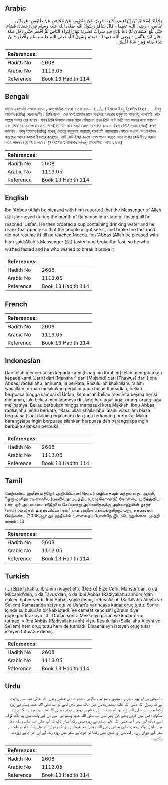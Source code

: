 ## Arabic


<div dir="rtl" lang="ar" style={{fontSize:'larger',backgroundColor:'#f8f9fa',padding:20}}>
وَحَدَّثَنَا إِسْحَاقُ بْنُ إِبْرَاهِيمَ، أَخْبَرَنَا جَرِيرٌ، عَنْ مَنْصُورٍ، عَنْ مُجَاهِدٍ، عَنْ طَاوُسٍ، عَنِ ابْنِ عَبَّاسٍ، - رضى الله عنهما - قَالَ سَافَرَ رَسُولُ اللَّهِ صلى الله عليه وسلم فِي رَمَضَانَ فَصَامَ حَتَّى بَلَغَ عُسْفَانَ ثُمَّ دَعَا بِإِنَاءٍ فِيهِ شَرَابٌ فَشَرِبَهُ نَهَارًا لِيَرَاهُ النَّاسُ ثُمَّ أَفْطَرَ حَتَّى دَخَلَ مَكَّةَ ‏.‏ قَالَ ابْنُ عَبَّاسٍ - رضى الله عنهما - فَصَامَ رَسُولُ اللَّهِ صلى الله عليه وسلم وَأَفْطَرَ فَمَنْ شَاءَ صَامَ وَمَنْ شَاءَ أَفْطَرَ ‏.‏
</div>
<div style={{backgroundColor:'#f8f9fa',padding:20, marginBottom: 10}}><table> <thead> <tr> <th>References:</th> <th></th> </tr> </thead> <tbody><tr><td>Hadith No</td><td>2608</td></tr><tr><td>Arabic No</td><td>1113.05</td></tr><tr><td>Reference</td><td>Book 13 Hadith 114</td></tr></tbody></table></div>

## Bengali


<div dir="ltr" lang="bn" style={{fontSize:'larger',backgroundColor:'#f8f9fa',padding:20}}>
হাদিস একাডেমি নাম্বারঃ ২৪৯৮, আন্তর্জাতিক নাম্বারঃ ১১১৩ ২৪৯৮-(.../...) ইসহাক ইবনু ইবরাহীম (রহঃ) ..... ইবনু আব্বাস (রাযিঃ) থেকে বর্ণিত। তিনি বলেন, এক সময় রমযান মাসে সওমরত অবস্থায় রসূলুল্লাহ সাল্লাল্লাহু আলাইহি ওয়াসাল্লাম সফরে বের হলেন। যখন তিনি উসফান নামক স্থানে পৌছলেন তখন তিনি পানি ভর্তি পাত্র আনার জন্য বললেন এবং লোকদেরকে দেখাবার জন্য দিনেই তা পান করে সওম ভেঙ্গে ফেললেন এবং এ অবস্থায় তিনি মক্কাহ (মক্কা) প্রবেশ করলেন। ইবনু আব্বাস (রাযিঃ) বলেন, যেহেতু রসূলুল্লাহ সাল্লাল্লাহু আলাইহি ওয়াসাল্লাম (সফরে কখনো) সওম পালন করেছেন আবার কখনো ইফতার করেছেন, তাই কেউ ইচ্ছা করলে সওম পালন করতে পারে আবার কেউ ইচ্ছা করলে সওম পালন ছেড়ে দিতে পারে। (ইসলামিক ফাউন্ডেশন ২৪৭৫, ইসলামীক সেন্টার ২৪৭৪)
</div>
<div style={{backgroundColor:'#f8f9fa',padding:20, marginBottom: 10}}><table> <thead> <tr> <th>References:</th> <th></th> </tr> </thead> <tbody><tr><td>Hadith No</td><td>2608</td></tr><tr><td>Arabic No</td><td>1113.05</td></tr><tr><td>Reference</td><td>Book 13 Hadith 114</td></tr></tbody></table></div>

## English


<div dir="ltr" lang="en" style={{fontSize:'larger',backgroundColor:'#f8f9fa',padding:20}}>
Ibn 'Abbas (Allah be pleased with him) reported that the Messenger of Allah (ﷺ) journeyed during the month of Ramadan in a state of fasting till he reached 'Usfan. He then ordered a cup containing drinking water and he drank that openly so that the people might see it, and broke the fast (and did not resume it) till he reached Mecca. Ibn 'Abbas (Allah be pleased with him) said:Allah's Messenger (ﷺ) fasted and broke the fast, so he who wished fasted and he who wished to break it broke it
</div>
<div style={{backgroundColor:'#f8f9fa',padding:20, marginBottom: 10}}><table> <thead> <tr> <th>References:</th> <th></th> </tr> </thead> <tbody><tr><td>Hadith No</td><td>2608</td></tr><tr><td>Arabic No</td><td>1113.05</td></tr><tr><td>Reference</td><td>Book 13 Hadith 114</td></tr></tbody></table></div>

## French


<div dir="ltr" lang="fr" style={{fontSize:'larger',backgroundColor:'#f8f9fa',padding:20}}>

</div>
<div style={{backgroundColor:'#f8f9fa',padding:20, marginBottom: 10}}><table> <thead> <tr> <th>References:</th> <th></th> </tr> </thead> <tbody><tr><td>Hadith No</td><td>2608</td></tr><tr><td>Arabic No</td><td>1113.05</td></tr><tr><td>Reference</td><td>Book 13 Hadith 114</td></tr></tbody></table></div>

## Indonesian


<div dir="ltr" lang="id" style={{fontSize:'larger',backgroundColor:'#f8f9fa',padding:20}}>
Dan telah menceritakan kepada kami [Ishaq bin Ibrahim] telah mengabarkan kepada kami [Jarir] dari [Manshur] dari [Mujahid] dari [Thawus] dari [Ibnu Abbas] radliallahu 'anhuma, ia berkata; Rasulullah shallallahu 'alaihi wasallam pernah melakukan perjalan pada bulan Ramadlan, beliau berpuasa hingga sampai di Usfan, kemudian beliau meminta bejana berisi minuman, lalu beliau meminumnya di siang hari agar-agar orang-orang juga melihatnya. Beliau berbukan hingga memasuki kota Makkah. Ibnu Abbas radliallahu 'anhu berkata, "Rasulullah shallallahu 'alaihi wasallam biasa berpuasa (saat dalam perjalanan) dan juga terkadang berbuka. Maka barangsiapa ingin berpuasa silahkan berpuasa dan barangsiapa ingin berbuka silahkan berbuka
</div>
<div style={{backgroundColor:'#f8f9fa',padding:20, marginBottom: 10}}><table> <thead> <tr> <th>References:</th> <th></th> </tr> </thead> <tbody><tr><td>Hadith No</td><td>2608</td></tr><tr><td>Arabic No</td><td>1113.05</td></tr><tr><td>Reference</td><td>Book 13 Hadith 114</td></tr></tbody></table></div>

## Tamil


<div dir="ltr" lang="ta" style={{fontSize:'larger',backgroundColor:'#f8f9fa',padding:20}}>
மேற்கண்ட ஹதீஸ் மற்றோர் அறிவிப்பாளர்தொடர் வழியாகவும் வந்துள்ளது. அதில், "ஒரு மனிதர் ரமளானில் (பகலில் தாம்பத்திய உறவு கொண்டு) நோன்பை முறித்துவிட்டார். ஓர் அடிமையை விடுதலை செய்யுமாறு அம்மனிதருக்கு அல்லாஹ்வின் தூதர் (ஸல்) அவர்கள் உத்தரவிட்டார்கள்" என ஹதீஸ் தொடங்குகிறது. மற்ற தகவல்கள் மேற்கண்ட (2036ஆவது) ஹதீஸில் உள்ளதைப் போன்றே இடம்பெற்றுள்ளன. அத்தியாயம் : 13
</div>
<div style={{backgroundColor:'#f8f9fa',padding:20, marginBottom: 10}}><table> <thead> <tr> <th>References:</th> <th></th> </tr> </thead> <tbody><tr><td>Hadith No</td><td>2608</td></tr><tr><td>Arabic No</td><td>1113.05</td></tr><tr><td>Reference</td><td>Book 13 Hadith 114</td></tr></tbody></table></div>

## Turkish


<div dir="ltr" lang="tr" style={{fontSize:'larger',backgroundColor:'#f8f9fa',padding:20}}>
(…) Bize İshak b. İbrahim rivayet etti. (Dediki) Bize Cerir, Mansûr'dan, o da Mücahid'den, o da Tâvus'dan, o da İbni Abbâs (Radiyallahu anhûm)'dan naklen haber verdi. İbni Abbâs şöyle demiş: «Resulullah (Sallallahu Aleyhi ve Sellem) Ramazanda sefer etti ve Usfan'a varıncaya kadar oruç tuttu. Sonra içinde su bulunân bir kab istedi. Ve cemâat kendisini görsün diye güpegündüz suyu içti. Ondan sonra Mekke'ye girinceye kadar oruç tutmadı.» İbni Abbâs (Radiyallahu anh) «İşte Resulullah (Sallallahu Aleyhi ve Sellem) hem oruç tuttu hem de tutmadı. Binaenaleyh isteyen oruç tutar isteyen tutmaz.» demiş
</div>
<div style={{backgroundColor:'#f8f9fa',padding:20, marginBottom: 10}}><table> <thead> <tr> <th>References:</th> <th></th> </tr> </thead> <tbody><tr><td>Hadith No</td><td>2608</td></tr><tr><td>Arabic No</td><td>1113.05</td></tr><tr><td>Reference</td><td>Book 13 Hadith 114</td></tr></tbody></table></div>

## Urdu


<div dir="rtl" lang="ur" style={{fontSize:'larger',backgroundColor:'#f8f9fa',padding:20}}>
۔ اسحاق بن ابراہیم ، جریر ، منصور ، مجاہد ، طاؤس ، حضرت ابن عباس رضی اللہ تعالیٰ عنہ سے روایت ہے کہ رسول اللہ صلی اللہ علیہ وسلم رمضان میں ایک سفر میں تھے تو آپ صلی اللہ علیہ وسلم نے روزہ رکھا جب آپ صلی اللہ علیہ وسلم عسفان کے مقام پر پہنچے تو آپ صلی اللہ علیہ وسلم نے ایک برتن منگوایا جس میں کوئی پینے کی چیز تھی آپ صلی اللہ علیہ وسلم نے اسے دن کے وقت میں پیا تاکہ لوگ اسے دیکھ لیں پھر آ پ صلی اللہ علیہ وسلم نے روزہ نہیں رکھا یہاں تک کہ آپ صلی اللہ علیہ وسلم مکہ میں داخل ہوگئےحضرت ابن عباس رضی اللہ تعالیٰ عنہ فرماتے ہیں کہ رسول اللہ صلی اللہ علیہ وسلم نے سفر کے دوران روزہ رکھابھی اور نہیں بھی رکھا تو جوچاہے سفر میں روزہ رکھ لے اور جو چاہے روزہ نہ رکھے ۔
</div>
<div style={{backgroundColor:'#f8f9fa',padding:20, marginBottom: 10}}><table> <thead> <tr> <th>References:</th> <th></th> </tr> </thead> <tbody><tr><td>Hadith No</td><td>2608</td></tr><tr><td>Arabic No</td><td>1113.05</td></tr><tr><td>Reference</td><td>Book 13 Hadith 114</td></tr></tbody></table></div>